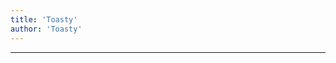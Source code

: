 ```yaml
---
title: 'Toasty'
author: 'Toasty'
---
```


---

<CharacterInfo
    name='Toasty'
    image='/assets/icons/otom/wiki media/chars/toasty.png' 
    caption='por que você não vai jogar baseball?'
    icon='/assets/icons/otom/wiki media/icons/Toasty.png'
    nickname='N/A'
    pronouns='ela/dela'
    species='Pão de Forma'
    voice='Johnatan o Animado'
    hobbies='N/A'
/>